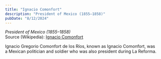 ```yaml
---
title: "Ignacio Comonfort"
description: "President of Mexico (1855–1858)"
pubDate: "8/12/2024"
---
```


*President of Mexico (1855–1858)*  
Source (Wikipedia): [Ignacio Comonfort][1]

Ignacio Gregorio Comonfort de los Ríos, known as Ignacio Comonfort, was a Mexican politician and soldier who was also president during La Reforma.

[1]: https://en.wikipedia.org/wiki/Ignacio_Comonfort
